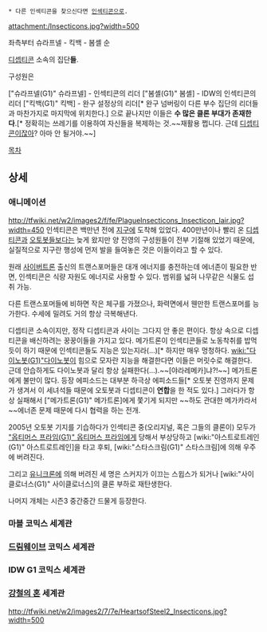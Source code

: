  * 다른 인섹티콘을 찾으신다면 [[인섹티콘]]으로.
attachment:/Insecticons.jpg?width=500

좌측부터 슈라프넬 - 킥백 - 봄셸 순

[[디셉티콘]] 소속의 집단'''들'''.

구성원은 

["슈라프넬(G1)" 슈라프넬] - 인섹티콘의 리더
["봄셸(G1)" 봄셸] - IDW의 인섹티콘의 리더
["킥백(G1)" 킥백] - 완구 설정상의 리더[* 완구 넘버링이 다른 부수 집단의 리더들과 마찬가지로 마지막에 위치한다.]
으로 끝나지만 이들은 '''수 많은 클론 부대가 존재한다'''.[* 정확히는 쓰레기를 이용하여 자신들을 복제하는 것.~~재활용 쩝니다. 근데 [[디셉티콘]]이잖아? 아마 안 될거야.~~] 

[[목차]]

== 상세 ==
=== 애니메이션 ===
http://tfwiki.net/w2/images2/f/fe/PlagueInsecticons_Insecticon_lair.jpg?width=450
인섹티콘은 백만년 전에 [[지구]]에 도착해 있었다. 400만년이나 빨리 온 [[디셉티콘]]과 [[오토봇]]들보다는 늦게 왔지만 양 진영의 구성원들이 전부 기절해 있었기 때문에, 실질적으로 지구란 행성에 먼저 발을 들여놓은 것은 이들이라고 할 수 있다.

원래 [[사이버트론]] 출신의 트랜스포머들은 대개 에너지를 충전하는데 에너존이 필요한 반면, 인섹티콘은 식량 자원도 에너지로 사용할 수 있다. 범위를 넓혀 나무같은 식물도 섭취 가능.

다른 트랜스포머들에 비하면 작은 체구를 가졌으나, 화력면에서 웬만한 트랜스포머를 능가한다. 수세에 밀려도 거의 항상 극복해낸다.

디셉티콘 소속이지만, 정작 디셉티콘과 사이는 그다지 안 좋은 편이다. 항상 속으로 디셉티콘을 배신하려는 꿍꿍이들을 가지고 있다. 메가트론이 인섹티콘들로 노동착취를 밥먹듯이 하기 때문에 인섹티콘들도 지능은 있는지라(…)[* 하지만 매우 멍청하다. [[wiki:"다이노봇(G1)"다이노봇]]이 힘으로 모자란 지능을 해결한다면 이들은 머릿수로 해결한다. 근데 안습하게도 다이노봇과 달리 항상 실패한다(...).~~[야라레메카]냐?!~~] 메가트론에게 불만이 많다. 등장 에피소드는 대부분 하극상 에피소드들[* 오토봇 진영까지 문제가 생겨서 이 세녀석들 때문에 오토봇과 디셉티콘이 '''연합'''을 한 적도 있다.] 그러다가 항상 실패해서 ["메가트론(G1)" 메가트론]에게 쫓기게 되지만 ~~하도 관대한 메가카라서~~에너존 문제 때문에 다시 협력을 하는 전개.

2005년 오토봇 기지를 기습하다가 인섹티콘 중(오리지널, 혹은 그들의 클론이) 모두가 [["옵티머스 프라임(G1)" 옵티머스 프라임]]에게 당해서 부상당하고 [wiki:"아스트로트레인(G1)" 아스트로트레인]을 타고 후퇴, [wiki:"스타스크림(G1)" 스타스크림]에 의해 우주에 버려진다.

그리고 [[유니크론]]에 의해 버려진 세 명은 스커지가 이끄는 스윕스가 되거나 [wiki:"사이클로너스(G1)" 사이클로너스]의 클론 부하로 재탄생한다.

나머지 개체는 시즌3 중간중간 드물게 등장한다.
=== 마블 코믹스 세계관 ===

=== [[드림웨이브]] 코믹스 세계관 ===

=== IDW G1 코믹스 세계관 ===

=== [[강철의 혼]] 세계관 ===
http://tfwiki.net/w2/images2/7/7e/HeartsofSteel2_Insecticons.jpg?width=500
